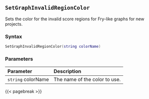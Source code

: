 ## `SetGraphInvalidRegionColor`

Sets the color for the invalid score regions for Fry-like graphs for new projects.

### Syntax {-}

``` .lua
SetGraphInvalidRegionColor(string colorName)
```

### Parameters {-}

**Parameter** | **Description**
| :-- | :-- |
|`string` colorName | The name of the color to use. |

{{< pagebreak >}}